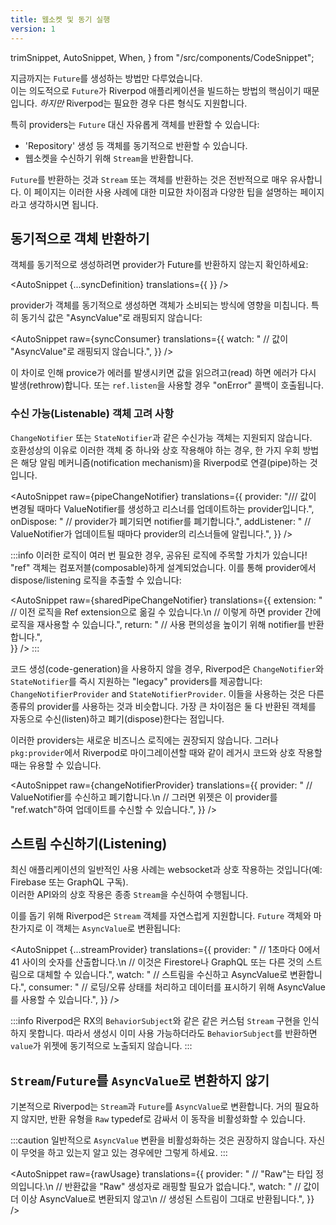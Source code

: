 ```yaml
---
title: 웹소켓 및 동기 실행
version: 1
---
```


  trimSnippet,
  AutoSnippet,
  When,
} from "/src/components/CodeSnippet";

지금까지는 `Future`를 생성하는 방법만 다루었습니다.  
이는 의도적으로 `Future`가 Riverpod 애플리케이션을 빌드하는 방법의 핵심이기 때문입니다. 
_하지만_ Riverpod는 필요한 경우 다른 형식도 지원합니다.

특히 providers는 `Future` 대신 자유롭게 객체를 반환할 수 있습니다:

- 'Repository' 생성 등 객체를 동기적으로 반환할 수 있습니다.
- 웹소켓을 수신하기 위해 `Stream`을 반환합니다.

`Future`를 반환하는 것과 `Stream` 또는 객체를 반환하는 것은 전반적으로 매우 유사합니다.
이 페이지는 이러한 사용 사례에 대한 미묘한 차이점과 다양한 팁을 설명하는 페이지라고 생각하시면 됩니다.

## 동기적으로 객체 반환하기

객체를 동기적으로 생성하려면 provider가 Future를 반환하지 않는지 확인하세요:

<AutoSnippet 
  {...syncDefinition} 
  translations={{
  }}
/>

provider가 객체를 동기적으로 생성하면 객체가 소비되는 방식에 영향을 미칩니다.
특히 동기식 값은 "AsyncValue"로 래핑되지 않습니다:

<AutoSnippet 
  raw={syncConsumer} 
  translations={{
    watch: "      // 값이 \"AsyncValue\"로 래핑되지 않습니다.",
  }}
/>

이 차이로 인해 provice가 에러를 발생시키면 값을 읽으려고(read) 하면 에러가 다시 발생(rethrow)합니다.
또는 `ref.listen`을 사용할 경우 "onError" 콜백이 호출됩니다.

### 수신 가능(Listenable) 객체 고려 사항

<When codegen={true}>

`ChangeNotifier` 또는 `StateNotifier`과 같은 수신가능 객체는 지원되지 않습니다.  
호환성상의 이유로 이러한 객체 중 하나와 상호 작용해야 하는 경우, 한 가지 우회 방법은 해당 알림 메커니즘(notification mechanism)을 Riverpod로 연결(pipe)하는 것입니다.

<AutoSnippet 
  raw={pipeChangeNotifier} 
  translations={{
    provider: "/// 값이 변경될 때마다 ValueNotifier를 생성하고 리스너를 업데이트하는 provider입니다.",
    onDispose: "  // provider가 폐기되면 notifier를 폐기합니다.",
    addListener: "  // ValueNotifier가 업데이트될 때마다 provider의 리스너들에 알립니다.",
  }}
/>

:::info
이러한 로직이 여러 번 필요한 경우, 공유된 로직에 주목할 가치가 있습니다! "ref" 객체는 컴포저블(composable)하게 설계되었습니다.
이를 통해 provider에서 dispose/listening 로직을 추출할 수 있습니다:

<AutoSnippet 
  raw={sharedPipeChangeNotifier} 
  translations={{
    extension: "  // 이전 로직을 Ref extension으로 옮길 수 있습니다.\n  // 이렇게 하면 provider 간에 로직을 재사용할 수 있습니다.",
    return: "    // 사용 편의성을 높이기 위해 notifier를 반환합니다.",    
  }}
/>
:::

</When>

<When codegen={false}>

코드 생성(code-generation)을 사용하지 않을 경우, 
Riverpod은 `ChangeNotifier`와 `StateNotifier`를 즉시 지원하는 "legacy" providers를 제공합니다: `ChangeNotifierProvider` and `StateNotifierProvider`.
이들을 사용하는 것은 다른 종류의 provider를 사용하는 것과 비슷합니다. 가장 큰 차이점은 둘 다 반환된 객체를 자동으로 수신(listen)하고 폐기(dispose)한다는 점입니다.

이러한 providers는 새로운 비즈니스 로직에는 권장되지 않습니다.
그러나 `pkg:provider`에서 Riverpod로 마이그레이션할 때와 같이 레거시 코드와 상호 작용할 때는 유용할 수 있습니다.

<AutoSnippet 
  raw={changeNotifierProvider} 
  translations={{
    provider: "  // ValueNotifier를 수신하고 폐기합니다.\n  // 그러면 위젯은 이 provider를 \"ref.watch\"하여 업데이트를 수신할 수 있습니다.",
  }}
/>

</When>

## 스트림 수신하기(Listening)

최신 애플리케이션의 일반적인 사용 사례는 websocket과 상호 작용하는 것입니다(예: Firebase 또는 GraphQL 구독).  
이러한 API와의 상호 작용은 종종 `Stream`을 수신하여 수행됩니다.

이를 돕기 위해 Riverpod은 `Stream` 객체를 자연스럽게 지원합니다.
`Future` 객체와 마찬가지로 이 객체는 `AsyncValue`로 변환됩니다:

<AutoSnippet 
  {...streamProvider} 
  translations={{
    provider: "  // 1초마다 0에서 41 사이의 숫자를 산출합니다.\n  // 이것은 Firestore나 GraphQL 또는 다른 것의 스트림으로 대체할 수 있습니다.",
    watch: "    // 스트림을 수신하고 AsyncValue로 변환합니다.",
    consumer: "    // 로딩/오류 상태를 처리하고 데이터를 표시하기 위해 AsyncValue를 사용할 수 있습니다.",
  }}
/>

:::info
Riverpod은 RX의 `BehaviorSubject`와 같은 같은 커스텀 `Stream` 구현을 인식하지 못합니다.
따라서 생성시 이미 사용 가능하더라도 `BehaviorSubject`를 반환하면 `value`가 위젯에 동기적으로 노출되지 않습니다.
:::

## `Stream`/`Future`를 `AsyncValue`로 변환하지 않기

기본적으로 Riverpod는 `Stream`과 `Future`를 `AsyncValue`로 변환합니다.
거의 필요하지 않지만, 반환 유형을 `Raw` typedef로 감싸서 이 동작을 비활성화할 수 있습니다.

:::caution
일반적으로 `AsyncValue` 변환을 비활성화하는 것은 권장하지 않습니다.
자신이 무엇을 하고 있는지 알고 있는 경우에만 그렇게 하세요.
:::

<AutoSnippet 
  raw={rawUsage} 
  translations={{
    provider: "  // \"Raw\"는 타입 정의입니다.\n  // 반환값을 \"Raw\" 생성자로 래핑할 필요가 없습니다.",
    watch: "    // 값이 더 이상 AsyncValue로 변환되지 않고\n    // 생성된 스트림이 그대로 반환됩니다.",
  }}
/>
